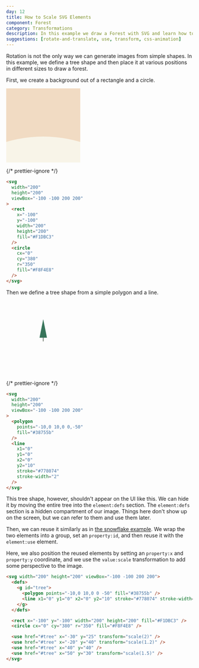 ```yaml
---
day: 12
title: How to Scale SVG Elements
component: Forest
category: Transformations
description: In this example we draw a Forest with SVG and learn how to reuse and scale image elements.
suggestions: [rotate-and-translate, use, transform, css-animation]
---
```



Rotation is not the only way we can generate images from simple shapes. In this example, we define a tree shape and then place it at various positions in different sizes to draw a forest.

First, we create a background out of a rectangle and a circle.

<Example>

<SVG width="200" height="200" viewBox="-100 -100 200 200">
  <Rect
    x="-100"
    y="-100"
    width="200"
    height="200"
    fill="#F1DBC3"
    data-element-id="rect-1"
  />
  <Circle cx="0" cy="380" r="350" fill="#F8F4E8" data-element-id="circle-1" />
</SVG>

{/* prettier-ignore */}
```html
<svg
  width="200"
  height="200"
  viewBox="-100 -100 200 200"
>
  <rect 
    x="-100" 
    y="-100" 
    width="200" 
    height="200" 
    fill="#F1DBC3"
  />
  <circle 
    cx="0" 
    cy="380" 
    r="350" 
    fill="#F8F4E8" 
  />
</svg>
```

</Example>

Then we define a tree shape from a simple polygon and a line.

<Example>

<SVG width="200" height="200" viewBox="-100 -100 200 200">
  <Polygon
    points="-10,0 10,0 0,-50"
    fill="#38755b"
    data-element-id="polygon-1"
  />
  <Line
    x1="0"
    y1="0"
    x2="0"
    y2="10"
    stroke="#778074"
    stroke-width="2"
    data-element-id="line-1"
  />
</SVG>

{/* prettier-ignore */}
```html
<svg
  width="200"
  height="200"
  viewBox="-100 -100 200 200"
>
  <polygon 
    points="-10,0 10,0 0,-50" 
    fill="#38755b" 
  />
  <line 
    x1="0" 
    y1="0" 
    x2="0" 
    y2="10" 
    stroke="#778074"
    stroke-width="2" 
  />
</svg>
```

</Example>

This tree shape, however, shouldn't appear on the UI like this.
We can hide it by moving the entire tree into the `element:defs` section. The `element:defs` section is a hidden compartment of our image. Things here don't show up on the screen, but we can refer to them and use them later.

Then, we can reuse it similarly as in [the snowflake example](/svg/use). We wrap the two elements into a group, set an `property:id`, and then reuse it with the `element:use` element.

Here, we also position the reused elements by setting an `property:x` and `property:y` coordinate, and we use the `value:scale` transformation to add some perspective to the image.

<Final>

```html "scale"
<svg width="200" height="200" viewBox="-100 -100 200 200">
  <defs>
    <g id="tree">
      <polygon points="-10,0 10,0 0 -50" fill="#38755b" />
      <line x1="0" y1="0" x2="0" y2="10" stroke="#778074" stroke-width="2" />
    </g>
  </defs>

  <rect x="-100" y="-100" width="200" height="200" fill="#F1DBC3" />
  <circle cx="0" cy="380" r="350" fill="#F8F4E8" />

  <use href="#tree" x="-30" y="25" transform="scale(2)" />
  <use href="#tree" x="-20" y="40" transform="scale(1.2)" />
  <use href="#tree" x="40" y="40" />
  <use href="#tree" x="50" y="30" transform="scale(1.5)" />
</svg>
```

</Final>
